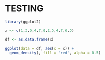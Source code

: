 # TESTING


```r
library(ggplot2)

x <- c(1,3,6,4,7,8,2,5,4,7,6,5)

df <- as.data.frame(x) 

ggplot(data = df, aes(x = x)) +
  geom_density(, fill = 'red', alpha = 0.5)

```

